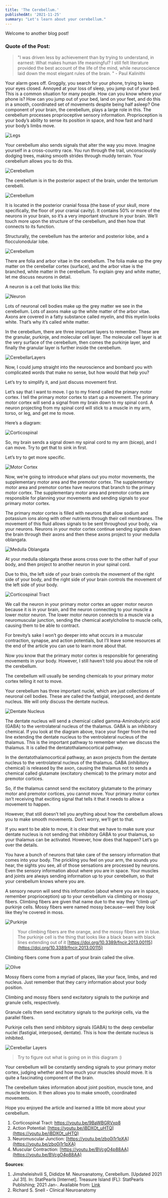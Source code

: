 ```yaml
---
title: 'The Cerebellum.'
publishedAt: '2021-11-25'
summary: "Let's learn about your cerebellum."
---
```


Welcome to another blog post!

### Quote of the Post:
> "I was driven less by achievement than by trying to understand, in earnest: What makes human life meaningful? I still felt literature provided the best account of the life of the mind, while neuroscience laid down the most elegant rules of the brain. " - Paul Kalinithi

Your alarm goes off. Groggily, you search for your phone, trying to keep your eyes closed. Annoyed at your loss of sleep, you jump out of your bed. This is a common situation for many people. How can you know where your phone is? How can you jump out of your bed, land on your feet, and do this in a smooth, coordinated set of movements despite being half asleep? One component of your brain, the cerebellum, plays a large role in this. The cerebellum processes proprioceptive sensory information. Proprioception is your body’s ability to sense its position in space, and how fast and hard your body’s limbs move. 

![Legs](/images/legs.gif)

Your cerebellum also sends signals that alter the way you move. Imagine yourself in a cross-country race. You run through the trail, unconsciously dodging trees, making smooth strides through muddy terrain. Your cerebellum allows you to do this.

![Cerebellum](/images/cereb1.png)

The cerebellum is in the posterior aspect of the brain, under the tentorium cerebelli. 

![Cerebellum](/images/cereb2.jpg)

It is located in the posterior cranial fossa (the base of your skull, more specifically, the floor of your cranial cavity). It contains 50% or more of the neurons in your brain, so it’s a very important structure in your brain. We’ll touch more upon the structure of the cerebellum, and then how that connects to its function.

Structurally, the cerebellum has the anterior and posterior lobe, and a flocculonodular lobe. 

![Cerebellum](/images/lobes.jpg)

There are folia and arbor vitae in the cerebellum. The folia make up the grey matter on the cerebellar cortex (surface), and the arbor vitae is the branched, white matter in the cerebellum. To explain grey and white matter, let me discuss neurons in detail.

A neuron is a cell that looks like this:

![Neuron](/images/neuron1.png)

Lots of neuronal cell bodies make up the grey matter we see in the cerebellum. Lots of axons make up the white matter of the arbor vitae. Axons are covered in a fatty substance called myelin, and this myelin looks white. That’s why it’s called white matter.

In the cerebellum, there are three important layers to remember. These are the granular, purkinje, and molecular cell layer. The molecular cell layer is at the very surface of the cerebellum, then comes the purkinje layer, and finally the granular layer is further inside the cerebellum.

![CerebellarLayers](/images/layers1.png)

Now, I could jump straight into the neuroscience and bombard you with complicated words that make no sense, but how would that help you? 

Let’s try to simplify it, and just discuss movement first.

Let’s say that I want to move. I go to my friend called the primary motor cortex. I tell the primary motor cortex to start up a movement. The primary motor cortex will send a signal from my brain down to my spinal cord. A neuron projecting from my spinal cord will stick to a muscle in my arm, torso, or leg, and get me to move.

Here’s a diagram:

![Corticospinal](/images/corticospine.png)

So, my brain sends a signal down my spinal cord to my arm (bicep), and I can move. Try to get that to sink in first.

Let’s try to get more specific. 

![Motor Cortex](/images/motorcort.jpg)

Now, we’re going to introduce what plans out you motor movements, the supplementary motor area and the premotor cortex.  The supplementary motor area and premotor cortex have neurons that branch to the primary motor cortex. The supplementary motor area and premotor cortex are responsible for planning your movements and sending signals to your primary motor cortex.

The primary motor cortex is filled with neurons that allow sodium and potassium ions along with other nutrients through their cell membranes. The movement of this fluid allows signals to be sent throughout your body, via your neurons. Neurons in your motor cortex continue sending signals down the brain through their axons and then these axons project to your medulla oblangata. 

![Medulla Oblangata](/images/med.jpg)

At your medulla oblangata these axons cross over to the other half of your body, and then project to another neuron in your spinal cord. 

Due to this, the left side of your brain controls the movement of the right side of your body, and the right side of your brain controls the movement of the left side of your body.

![Corticospinal Tract](/images/cortico2.jpg)

We call the neuron in your primary motor cortex an upper motor neuron because it is in your brain, and the neuron connecting to your muscle a lower motor neuron. The lower motor neuron connects to a muscle via a neuromuscular junction, sending the chemical acetylcholine to muscle cells, causing them to be able to contract. 

For brevity’s sake I won’t go deeper into what occurs in a muscular contraction, synapse, and action potentials, but I’ll leave some resources at the end of the article you can use to learn more about that.

Now you know that the primary motor cortex is responsible for generating movements in your body. However, I still haven’t told you about the role of the cerebellum.

The cerebellum will usually be sending chemicals to your primary motor cortex telling it not to move. 

Your cerebellum has three important nuclei, which are just collections of neuronal cell bodies. These are called the fastigial, interposed, and dentate nucleus. We will only discuss the dentate nucleus.

![Dentate Nucleus](/images/dentate.png)

The dentate nucleus will send a chemical called gamma-Aminobutyric acid (GABA) to the ventrolateral nucleus of the thalamus. GABA is an inhibitory chemical. If you look at the diagram above, trace your finger from the red line extending the dentate nucleus to the ventrolateral nucleus of the thalamus. This is the important pathway to remember when we discuss the thalamus. It is called the dentatothalamocortical pathway.

In the dentatothalamocortical pathway, an axon projects from the dentate nucleus to the ventrolateral nucleus of the thalamus. GABA (inhibitory chemical) is released by the axon, causing the thalamus not to sends a chemical called glutamate (excitatory chemical) to the primary motor and premotor cortices. 

So, if the thalamus cannot send the excitatory glutamate to the primary motor and premotor cortices, you cannot move. Your primary motor cortex isn’t receiving that exciting signal that tells it that it needs to allow a movement to happen.

However, that still doesn’t tell you anything about how the cerebellum allows you to make smooth movements. Don’t worry, we’ll get to that.

If you want to be able to move, it is clear that we have to make sure your dentate nucleus is not sending that inhibitory GABA to your thalamus, so your thalamus can be activated. However, how does that happen? Let’s go over the details.

You have a bunch of neurons that take care of the sensory information that comes into your body. The prickling you feel on your arm, the sounds you hear, the sights you see, all of those sensations are processed by neurons. Even the sensory information about where you are in space. Your muscles and joints are always sending information up to your cerebellum, so that your cerebellum knows where you are. 

A sensory neuron will send this information (about where you are in space, remember proprioception) up to your cerebellum via climbing or mossy fibers. Climbing fibers are given that name due to the way they “climb up” purkinje cells. Mossy fibers were named mossy because—well they look like they’re covered in moss.

![Purkinje](/images/purkinje.jpg)
> Your climbing fibers are the orange, and the mossy fibers are in blue. The purkinje cell is the thing that looks like a black bean with black lines extending out of it [https://doi.org/10.3389/fncir.2013.00115](https://doi.org/10.3389/fncir.2013.00115)

Climbing fibers come from a part of your brain called the olive. 

![Olive](/images/olive.jpg)

Mossy fibers come from a myriad of places, like your face, limbs, and red nucleus. Just remember that they carry information about your body position. 

Climbing and mossy fibers send excitatory signals to the purkinje and granule cells, respectively. 

Granule cells then send excitatory signals to the purkinje cells, via the parallel fibers. 

Purkinje cells then send inhibitory signals (GABA) to the deep cerebellar nuclei (fastigial, interposed, dentate). This is how the dentate nucleus is inhibited. 

![Cerebellar Layers](/images/layers2.jpg)
> Try to figure out what is going on in this diagram :)

Your cerebellum will be constantly sending signals to your primary motor cortex, judging whether and how much your muscles should move. It is quite a fascinating component of the brain.

The cerebellum takes information about joint position, muscle tone, and muscle tension. It then allows you to make smooth, coordinated movements. 

Hope you enjoyed the article and learned a little bit more about your cerebellum.

1.	Corticospinal Tract: [https://youtu.be/9BaWBGRVxp8 ](https://youtu.be/9BaWBGRVxp8) 
2.	Action Potential: [https://youtu.be/iBDXOt_uHTQ](https://youtu.be/iBDXOt_uHTQ)
3.	Neuromuscular Junction: [https://youtu.be/zbo0i1r1pXA](https://youtu.be/zbo0i1r1pXA) 
4.	Muscular Contraction: [https://youtu.be/BVcgO4p88AA](https://youtu.be/BVcgO4p88AA) 

**Sources**:
1. Jimsheleishvili S, Dididze M. Neuroanatomy, Cerebellum. [Updated 2021 Jul 31]. In: StatPearls [Internet]. Treasure Island (FL): StatPearls Publishing; 2021 Jan-. Available from: [Link](https://www.ncbi.nlm.nih.gov/books/NBK538167/)
2. Richard S. Snell - Clinical Neuroanatomy


